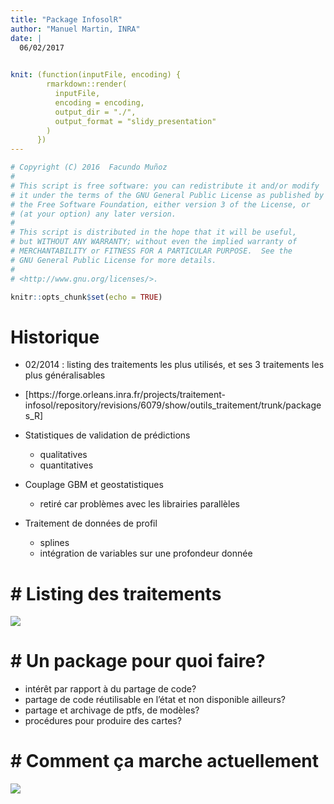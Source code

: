 ```yaml
---
title: "Package InfosolR"
author: "Manuel Martin, INRA"
date: |
  06/02/2017
  

knit: (function(inputFile, encoding) { 
        rmarkdown::render(
          inputFile,
          encoding = encoding, 
          output_dir = "./",
          output_format = "slidy_presentation"
        ) 
      })
---
```


```r
# Copyright (C) 2016  Facundo Muñoz
# 
# This script is free software: you can redistribute it and/or modify
# it under the terms of the GNU General Public License as published by
# the Free Software Foundation, either version 3 of the License, or
# (at your option) any later version.
# 
# This script is distributed in the hope that it will be useful,
# but WITHOUT ANY WARRANTY; without even the implied warranty of
# MERCHANTABILITY or FITNESS FOR A PARTICULAR PURPOSE.  See the
# GNU General Public License for more details.
#
# <http://www.gnu.org/licenses/>.
```

```r
knitr::opts_chunk$set(echo = TRUE)
```

# Historique

- 02/2014 : listing des traitements les plus utilisés, et ses 3 traitements les plus généralisables
- [https://forge.orleans.inra.fr/projects/traitement-infosol/repository/revisions/6079/show/outils_traitement/trunk/packages_R]

* Statistiques de validation de prédictions
    + qualitatives
    + quantitatives
* Couplage GBM et geostatistiques
    + retiré car problèmes avec les librairies parallèles
* Traitement de données de profil
    + splines
    + intégration de variables sur une profondeur donnée


# Listing des traitements
========================================================
 <img src="/home/manuel/tmp/formation_R/images/tasks_InfosolR.png" />



# Un package pour quoi faire?
========================================================

- intérêt par rapport à du partage de code?
- partage de code réutilisable en l'état et non disponible ailleurs?
- partage et archivage de ptfs, de modèles?
- procédures pour produire des cartes?

# Comment ça marche actuellement
========================================================

 <img src="/home/manuel/tmp/formation_R/images/infosolRGraph.png" />


